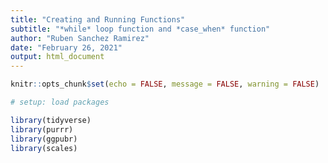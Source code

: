 ```yaml
---
title: "Creating and Running Functions"
subtitle: "*while* loop function and *case_when* function"
author: "Ruben Sanchez Ramirez"
date: "February 26, 2021"
output: html_document
---
```


```r

knitr::opts_chunk$set(echo = FALSE, message = FALSE, warning = FALSE)

```

```r

# setup: load packages

library(tidyverse)
library(purrr)
library(ggpubr)
library(scales)

```